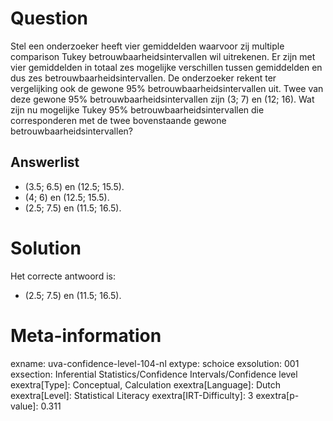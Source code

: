Question
========

Stel een onderzoeker heeft vier gemiddelden waarvoor zij multiple
comparison Tukey betrouwbaarheidsintervallen wil uitrekenen. Er zijn met
vier gemiddelden in totaal zes mogelijke verschillen tussen gemiddelden
en dus zes betrouwbaarheidsintervallen. De onderzoeker rekent ter
vergelijking ook de gewone 95% betrouwbaarheidsintervallen uit. Twee van
deze gewone 95% betrouwbaarheidsintervallen zijn (3; 7) en (12; 16). Wat
zijn nu mogelijke Tukey 95% betrouwbaarheidsintervallen die
corresponderen met de twee bovenstaande gewone
betrouwbaarheidsintervallen?


Answerlist
----------

* (3.5; 6.5) en (12.5; 15.5).
* (4; 6) en (12.5; 15.5).
* (2.5; 7.5) en (11.5; 16.5).

Solution
========

Het correcte antwoord is: 

* (2.5; 7.5) en (11.5; 16.5).

Meta-information
================
exname: uva-confidence-level-104-nl
extype: schoice
exsolution: 001
exsection: Inferential Statistics/Confidence Intervals/Confidence level
exextra[Type]: Conceptual, Calculation
exextra[Language]: Dutch
exextra[Level]: Statistical Literacy
exextra[IRT-Difficulty]: 3
exextra[p-value]: 0.311
